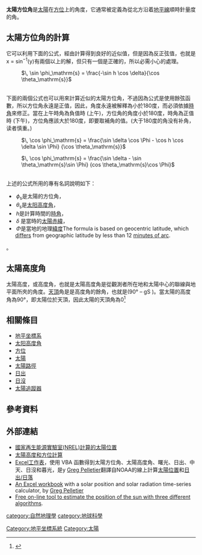 '''太陽方位角'''是[[太陽|太陽]]在[[方位|方位]]上的角度，它通常被定義為從北方沿着[[地平線|地平線]]順時針量度的角。

== 太陽方位角的計算 ==

它可以利用下面的公式，經由計算得到良好的近似值，但是因為反正弦值，也就是x = sin<sup>−1</sup>(y)有兩個以上的解，但只有一個是正確的，所以必需小心的處理。

: <math>

\, \sin \phi_\mathrm{s} = \frac{-\sin h \cos \delta}{\cos \theta_\mathrm{s}}
</math>

<br />
下面的兩個公式也可以用來計算近似的太陽方位角，不過因為公式是使用餘弦函數，所以方位角永遠是正值，因此，角度永遠被解釋為小於180度，而必須依據[[時角|時角]]來修正。當在上午時角為負值時 (上午)，方位角的角度小於180度，時角為正值時 (下午)，方位角應該大於180度，即要取補角的值。(大于180度的角没有补角，读者慎重。)

: <math>

\, \cos \phi_\mathrm{s} = \frac{\sin \delta \cos \Phi - \cos h \cos \delta \sin \Phi}
                               {\cos \theta_\mathrm{s}}
</math>

: <math>

\, \cos \phi_\mathrm{s} = \frac{\sin \delta - \sin \theta_\mathrm{s}\sin \Phi}
                               {cos \theta_\mathrm{s}\cos \Phi}
</math>

<br />
上述的公式所用的專有名詞說明如下：

* <math>\, \phi_\mathrm{s}</math>是太陽的方位角，
* <math>\, \theta_\mathrm{s}</math>是[[太阳高度角|太阳高度角]]，
* <math>\, h</math>是計算時間的[[時角|時角]]，
* <math>\, \delta</math> 是當時的[[赤緯#太陽|太陽赤緯]]，
* <math>\, \Phi</math>是當地的地理[[緯度|緯度]]<ref>The formula is based on geocentric latitude, which [[Latitude#Comparison_of_selected_types|differs]] from geographic latitude by less than 12 [[minutes_of_arc|minutes of arc]].

</ref>。

== 太陽高度角 ==
{{Main|太阳高度角}}

太陽高度，或高度角，也就是太陽高度角是從觀測者所在地和太陽中心的聯線與地平面所夾的角度。[[天頂|天頂]]角是是高度角的餘角，也就是(90° – gS )。當太陽的高度角為90°，即太陽位於天頂，因此太陽的天頂角為0<ref>{{Cite web |url=http://www.volker-quaschning.de/articles/fundamentals1/index_e.html |title=存档副本 |accessdate=2011-06-27 |archive-date=2017-05-12 |archive-url=https://web.archive.org/web/20170512211013/http://www.volker-quaschning.de/articles/fundamentals1/index_e.html |dead-url=no }}</ref>

== 相關條目 ==

* [[地平坐標系|地平坐標系]]
* [[太阳高度角|太阳高度角]]
* [[方位|方位]]
* [[太陽|太陽]]
* [[太陽路徑|太陽路徑]]
* [[日出|日出]]
* [[日沒|日沒]]
* [[太陽追蹤器|太陽追蹤器]]

== 參考資料 ==
{{reflist}}

== 外部連結 ==

* [http://www.nrel.gov/midc/solpos/  國家再生能源實驗室(NREL)計算的太陽位置]{{Wayback|url=http://www.nrel.gov/midc/solpos/ |date=20110611164724 }}
* [http://jamesrbass.com/sunform.aspx  太陽高度和方位計算]{{Wayback|url=http://jamesrbass.com/sunform.aspx |date=20110713080716 }}
* [https://web.archive.org/web/20061208171818/http://www.ecy.wa.gov/programs/eap/models/twilight.zip Excel工作表]，使用 VBA 函數得到太陽方位角、太陽高度角、曙光、日出、中天、日沒和暮光，是y [https://web.archive.org/web/20070525051436/http://www.ecy.wa.gov/programs/eap/models.html Greg Pelletier]翻譯自NOAA的線上計算[http://www.srrb.noaa.gov/highlights/sunrise/azel.html 太陽位置]{{Wayback|url=http://www.srrb.noaa.gov/highlights/sunrise/azel.html |date=20120731043951 }}和[http://www.srrb.noaa.gov/highlights/sunrise/sunrise.html 日出/日落]{{Wayback|url=http://www.srrb.noaa.gov/highlights/sunrise/sunrise.html |date=20110716145151 }}
* [https://web.archive.org/web/20070305050844/http://www.ecy.wa.gov/programs/eap/models/solrad.zip An Excel workbook] with a solar position and solar radiation time-series calculator, by [https://web.archive.org/web/20070525051436/http://www.ecy.wa.gov/programs/eap/models.html Greg Pelletier]
* [http://www.volker-quaschning.de/datserv/sunpos/index_e.html Free on-line tool to estimate the position of the sun with three different algorithms]{{Wayback|url=http://www.volker-quaschning.de/datserv/sunpos/index_e.html |date=20110719112839 }}.

[[Category:地平坐標系統|Category:地平坐標系統]]
[[Category:太陽|Category:太陽]]
[[category:自然地理學|category:自然地理學]]
[[category:地球科學|category:地球科學]]